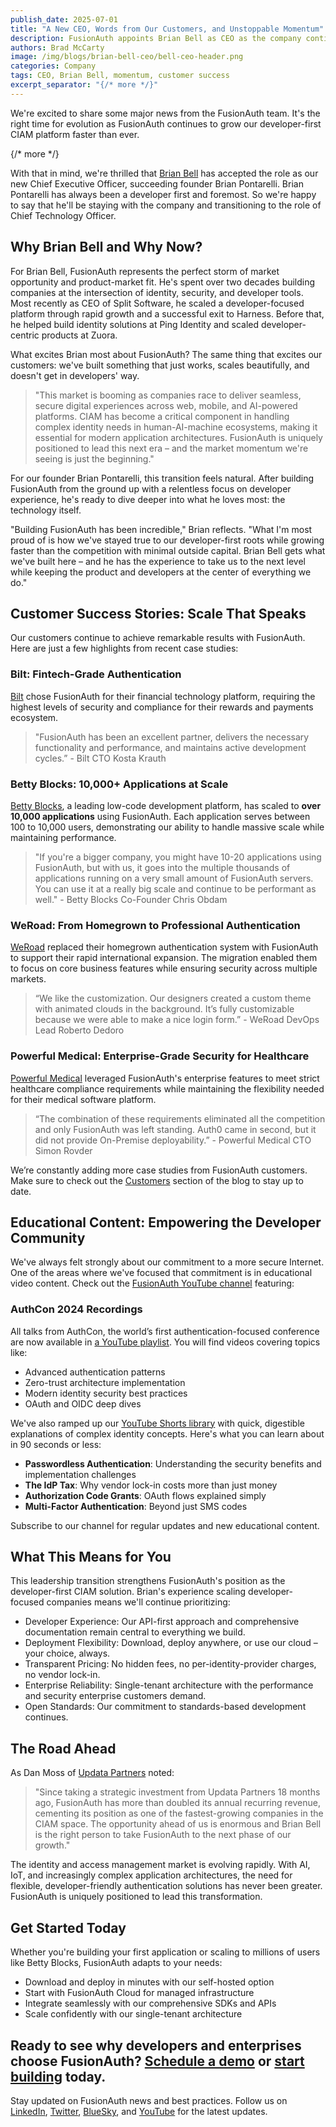 ```yaml
---
publish_date: 2025-07-01
title: "A New CEO, Words from Our Customers, and Unstoppable Momentum"
description: FusionAuth appoints Brian Bell as CEO as the company continues explosive growth. Learn about our new leadership, customer success stories scaling to 10,000+ apps, and latest developer-focused content updates.
authors: Brad McCarty
image: /img/blogs/brian-bell-ceo/bell-ceo-header.png
categories: Company
tags: CEO, Brian Bell, momentum, customer success
excerpt_separator: "{/* more */}"
---
```


We're excited to share some major news from the FusionAuth team. It's the right time for evolution as FusionAuth continues to grow our developer-first CIAM platform faster than ever.

{/* more */}
 
With that in mind, we're thrilled that [Brian Bell](https://www.linkedin.com/in/brian-bell-b54105/) has accepted the role as our new Chief Executive Officer, succeeding founder Brian Pontarelli. Brian Pontarelli has always been a developer first and foremost. So we're happy to say that he'll be staying with the company and transitioning to the role of Chief Technology Officer.

## Why Brian Bell and Why Now?

For Brian Bell, FusionAuth represents the perfect storm of market opportunity and product-market fit. He's spent over two decades building companies at the intersection of identity, security, and developer tools. Most recently as CEO of Split Software, he scaled a developer-focused platform through rapid growth and a successful exit to Harness. Before that, he helped build identity solutions at Ping Identity and scaled developer-centric products at Zuora.

What excites Brian most about FusionAuth? The same thing that excites our customers: we've built something that just works, scales beautifully, and doesn't get in developers' way.

> "This market is booming as companies race to deliver seamless, secure digital experiences across web, mobile, and AI-powered platforms. CIAM has become a critical component in handling complex identity needs in human-AI-machine ecosystems, making it essential for modern application architectures. FusionAuth is uniquely positioned to lead this next era – and the market momentum we're seeing is just the beginning."

For our founder Brian Pontarelli, this transition feels natural. After building FusionAuth from the ground up with a relentless focus on developer experience, he's ready to dive deeper into what he loves most: the technology itself.

"Building FusionAuth has been incredible," Brian reflects. "What I'm most proud of is how we've stayed true to our developer-first roots while growing faster than the competition with minimal outside capital. Brian Bell gets what we've built here – and he has the experience to take us to the next level while keeping the product and developers at the center of everything we do."

## Customer Success Stories: Scale That Speaks

Our customers continue to achieve remarkable results with FusionAuth. Here are just a few highlights from recent case studies:

### Bilt: Fintech-Grade Authentication

[Bilt](/blog/bilt-fusionauth) chose FusionAuth for their financial technology platform, requiring the highest levels of security and compliance for their rewards and payments ecosystem.

> "FusionAuth has been an excellent partner, delivers the necessary functionality and performance, and maintains active development cycles.” - Bilt CTO Kosta Krauth

### Betty Blocks: 10,000+ Applications at Scale

[Betty Blocks](/blog/betty-blocks-fusionauth), a leading low-code development platform, has scaled to **over 10,000 applications** using FusionAuth. Each application serves between 100 to 10,000 users, demonstrating our ability to handle massive scale while maintaining performance.

> "If you're a bigger company, you might have 10-20 applications using FusionAuth, but with us, it goes into the multiple thousands of applications running on a very small amount of FusionAuth servers. You can use it at a really big scale and continue to be performant as well." - Betty Blocks Co-Founder Chris Obdam

### WeRoad: From Homegrown to Professional Authentication

[WeRoad](/blog/weroad-fusionauth) replaced their homegrown authentication system with FusionAuth to support their rapid international expansion. The migration enabled them to focus on core business features while ensuring security across multiple markets.

> “We like the customization. Our designers created a custom theme with animated clouds in the background. It’s fully customizable because we were able to make a nice login form.” - WeRoad DevOps Lead Roberto Dedoro

### Powerful Medical: Enterprise-Grade Security for Healthcare

[Powerful Medical](/blog/powerful-medical) leveraged FusionAuth's enterprise features to meet strict healthcare compliance requirements while maintaining the flexibility needed for their medical software platform.

> “The combination of these requirements eliminated all the competition and only FusionAuth was left standing. Auth0 came in second, but it did not provide On-Premise deployability.” - Powerful Medical CTO Simon Rovder

We’re constantly adding more case studies from FusionAuth customers. Make sure to check out the [Customers](/blog/category/customers/) section of the blog to stay up to date. 

## Educational Content: Empowering the Developer Community

We've always felt strongly about our commitment to a more secure Internet. One of the areas where we've focused that commitment is in educational video content. Check out the [FusionAuth YouTube channel](https://www.youtube.com/c/fusionauth) featuring:

### AuthCon 2024 Recordings

All talks from AuthCon, the world’s first authentication-focused conference are now available in [a YouTube playlist](https://youtube.com/playlist?list=PLUOVyt5DYPpPkZVL1yCs2eVMk2QVcJyQe&si=kNEZCjddy-JxjgGW). You will find videos covering topics like:

- Advanced authentication patterns
- Zero-trust architecture implementation  
- Modern identity security best practices
- OAuth and OIDC deep dives

We've also ramped up our [YouTube Shorts library](https://www.youtube.com/@FusionAuth/shorts) with quick, digestible explanations of complex identity concepts. Here's what you can learn about in 90 seconds or less:

- **Passwordless Authentication**: Understanding the security benefits and implementation challenges
- **The IdP Tax**: Why vendor lock-in costs more than just money
- **Authorization Code Grants**: OAuth flows explained simply
- **Multi-Factor Authentication**: Beyond just SMS codes

Subscribe to our channel for regular updates and new educational content.

## What This Means for You

This leadership transition strengthens FusionAuth's position as the developer-first CIAM solution. Brian's experience scaling developer-focused companies means we'll continue prioritizing:

- Developer Experience: Our API-first approach and comprehensive documentation remain central to everything we build.
- Deployment Flexibility: Download, deploy anywhere, or use our cloud – your choice, always.
- Transparent Pricing: No hidden fees, no per-identity-provider charges, no vendor lock-in.
- Enterprise Reliability: Single-tenant architecture with the performance and security enterprise customers demand.
- Open Standards: Our commitment to standards-based development continues.

## The Road Ahead

As Dan Moss of [Updata Partners](/blog/fusionauth-funding) noted: 

> "Since taking a strategic investment from Updata Partners 18 months ago, FusionAuth has more than doubled its annual recurring revenue, cementing its position as one of the fastest-growing companies in the CIAM space. The opportunity ahead of us is enormous and Brian Bell is the right person to take FusionAuth to the next phase of our growth."

The identity and access management market is evolving rapidly. With AI, IoT, and increasingly complex application architectures, the need for flexible, developer-friendly authentication solutions has never been greater. FusionAuth is uniquely positioned to lead this transformation.

## Get Started Today

Whether you're building your first application or scaling to millions of users like Betty Blocks, FusionAuth adapts to your needs:

- Download and deploy in minutes with our self-hosted option
- Start with FusionAuth Cloud for managed infrastructure
- Integrate seamlessly with our comprehensive SDKs and APIs
- Scale confidently with our single-tenant architecture

Ready to see why developers and enterprises choose FusionAuth? [Schedule a demo](/contact) or [start building](/get-started) today.
---

Stay updated on FusionAuth news and best practices. Follow us on [LinkedIn](https://www.linkedin.com/company/fusionauth), [Twitter](https://x.com/fusionauth), [BlueSky](https://bsky.app/profile/fusionauth.io), and [YouTube](https://www.youtube.com/c/FusionAuth) for the latest updates.


